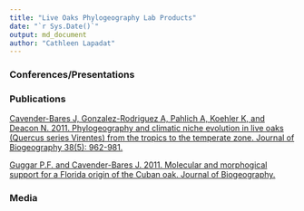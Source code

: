 ```yaml
---
title: "Live Oaks Phylogeography Lab Products"
date: "`r Sys.Date()`"
output: md_document
author: "Cathleen Lapadat"
---
```


### Conferences/Presentations  


### Publications

[Cavender-Bares J, Gonzalez-Rodriguez A, Pahlich A, Koehler K, and Deacon N. 2011. Phylogeography and climatic niche evolution in live oaks (Quercus series Virentes) from the tropics to the temperate zone. Journal of Biogeography 38(5): 962-981.](https://drive.google.com/file/d/1U0s3imC_9xTZoBKXiV8JpuC6q_W8VaZT/view?usp=sharing)  

[Guggar P.F. and Cavender-Bares J. 2011. Molecular and morphogical support for a Florida origin of the Cuban oak. Journal of Biogeography.](https://drive.google.com/file/d/1JXrbeiKJDawQeUCU-L-ZUJMX6n92yPK0/view?usp=sharing)

### Media